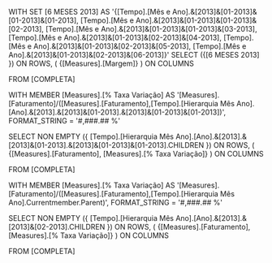 WITH SET [6 MESES 2013] AS
	'{[Tempo].[Mês e Ano].&[2013]&[01-2013]&[01-2013]&[01-2013],
	[Tempo].[Mês e Ano].&[2013]&[01-2013]&[01-2013]&[02-2013],
	[Tempo].[Mês e Ano].&[2013]&[01-2013]&[01-2013]&[03-2013],
	[Tempo].[Mês e Ano].&[2013]&[01-2013]&[02-2013]&[04-2013],
	[Tempo].[Mês e Ano].&[2013]&[01-2013]&[02-2013]&[05-2013],
	[Tempo].[Mês e Ano].&[2013]&[01-2013]&[02-2013]&[06-2013]}'
SELECT 
({[6 MESES 2013]
}) ON ROWS,
(
	{[Measures].[Margem]}
) ON COLUMNS

FROM [COMPLETA]

WITH MEMBER
[Measures].[% Taxa Variação] AS 
	'[Measures].[Faturamento]/([Measures].[Faturamento],[Tempo].[Hierarquia Mês Ano].[Ano].&[2013].&[2013]&[01-2013].&[2013]&[01-2013]&[01-2013])',
	FORMAT_STRING = '#,###.## %'

SELECT NON EMPTY
({
	[Tempo].[Hierarquia Mês Ano].[Ano].&[2013].&[2013]&[01-2013].&[2013]&[01-2013]&[01-2013].CHILDREN
}) ON ROWS,
(
	{[Measures].[Faturamento], [Measures].[% Taxa Variação]}
) ON COLUMNS

FROM [COMPLETA]

WITH MEMBER
[Measures].[% Taxa Variação] AS 
	'[Measures].[Faturamento]/([Measures].[Faturamento],[Tempo].[Hierarquia Mês Ano].Currentmember.Parent)',
	FORMAT_STRING = '#,###.## %'

SELECT NON EMPTY
({
	[Tempo].[Hierarquia Mês Ano].[Ano].&[2013].&[2013]&[02-2013].CHILDREN
}) ON ROWS,
(
	{[Measures].[Faturamento], [Measures].[% Taxa Variação]}
) ON COLUMNS

FROM [COMPLETA]